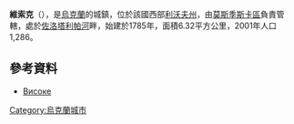 {{coord|49|8|34|N|25|0|38|E|scale:30000|display=title}}

'''維索克'''（{{lang-uk|Високе}}），是[[烏克蘭|烏克蘭]]的城鎮，位於該國西部[[利沃夫州|利沃夫州]]，由[[莫斯季斯卡區|莫斯季斯卡區]]負責管轄，處於[[佐洛塔利帕河|佐洛塔利帕河]]畔，始建於1785年，面積6.32平方公里，2001年人口1,286。

==參考資料==
* [http://gska2.rada.gov.ua/pls/z7502/A005?rdat1=11.04.2015&rf7571=31421 Високе]{{dead link|date=2018年4月 |bot=InternetArchiveBot |fix-attempted=yes }}

{{Ukraine-geo-stub}}
[[Category:烏克蘭城市|Category:烏克蘭城市]]